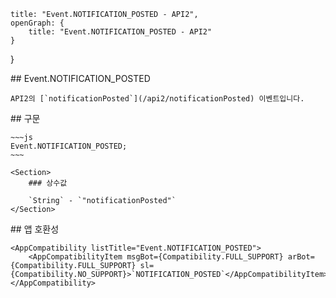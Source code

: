 
    title: "Event.NOTIFICATION_POSTED - API2",
    openGraph: {
        title: "Event.NOTIFICATION_POSTED - API2"
    }
}

<Section>
    ## Event.NOTIFICATION_POSTED

    API2의 [`notificationPosted`](/api2/notificationPosted) 이벤트입니다.
</Section>
<Section>
    ## 구문

    ~~~js
    Event.NOTIFICATION_POSTED;
    ~~~

    <Section>
        ### 상수값

        `String` - `"notificationPosted"`
    </Section>
</Section>
<Section>
    ## 앱 호환성

    <AppCompatibility listTitle="Event.NOTIFICATION_POSTED">
        <AppCompatibilityItem msgBot={Compatibility.FULL_SUPPORT} arBot={Compatibility.FULL_SUPPORT} sl={Compatibility.NO_SUPPORT}>`NOTIFICATION_POSTED`</AppCompatibilityItem>
    </AppCompatibility>
</Section>